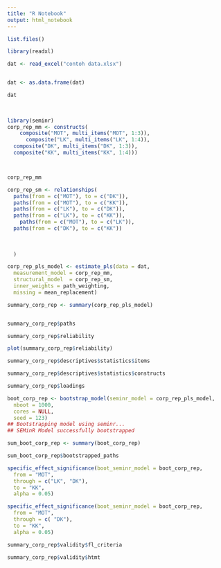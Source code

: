 ```yaml
---
title: "R Notebook"
output: html_notebook
---
```




```r

list.files()


```

```r

library(readxl)

dat <- read_excel("contoh data.xlsx")


dat <- as.data.frame(dat)

dat
                     
                     
```



```r
library(seminr)
corp_rep_mm <- constructs(
    composite("MOT", multi_items("MOT", 1:3)),
      composite("LK", multi_items("LK", 1:4)),
  composite("DK", multi_items("DK", 1:3)),
  composite("KK", multi_items("KK", 1:4)))



corp_rep_mm

```



```r

corp_rep_sm <- relationships(
  paths(from = c("MOT"), to = c("DK")),
  paths(from = c("MOT"), to = c("KK")),
  paths(from = c("LK"), to = c("DK")),
  paths(from = c("LK"), to = c("KK")),
    paths(from = c("MOT"), to = c("LK")),
  paths(from = c("DK"), to = c("KK"))
  
  
  
  )

```





```r
corp_rep_pls_model <- estimate_pls(data = dat,
  measurement_model = corp_rep_mm,
  structural_model  = corp_rep_sm,
  inner_weights = path_weighting,
  missing = mean_replacement)


```








```r

summary_corp_rep <- summary(corp_rep_pls_model)


summary_corp_rep$paths

```




```r

summary_corp_rep$reliability

```




```r

plot(summary_corp_rep$reliability)

```





```r

summary_corp_rep$descriptives$statistics$items

```




```r

summary_corp_rep$descriptives$statistics$constructs

```




```r

summary_corp_rep$loadings

```



```r

boot_corp_rep <- bootstrap_model(seminr_model = corp_rep_pls_model,
  nboot = 1000,
  cores = NULL,
  seed = 123)
## Bootstrapping model using seminr...
## SEMinR Model successfully bootstrapped

sum_boot_corp_rep <- summary(boot_corp_rep)

sum_boot_corp_rep$bootstrapped_paths

```


```r

specific_effect_significance(boot_seminr_model = boot_corp_rep, 
  from = "MOT", 
  through = c("LK", "DK"), 
  to = "KK", 
  alpha = 0.05)

```


```r

specific_effect_significance(boot_seminr_model = boot_corp_rep, 
  from = "MOT", 
  through = c( "DK"), 
  to = "KK", 
  alpha = 0.05)

```




```r

summary_corp_rep$validity$fl_criteria

```










```r
summary_corp_rep$validity$htmt


```






















